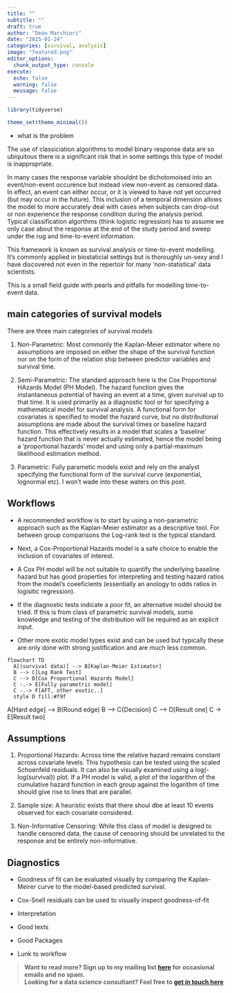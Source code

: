 ```yaml
---
title: ""  
subtitle: ""
draft: true
author: "Dean Marchiori"
date: "2025-01-24"
categories: [survival, analysis]
image: "featured.png"
editor_options: 
  chunk_output_type: console
execute: 
  echo: false
  warning: false 
  message: false
---  
```


```r
library(tidyverse)

theme_set(theme_minimal())
```

- what is the problem

The use of classiciation algorithms to model binary response data are so ubiquitous there 
is a significant risk that in some settings this type of model is inappropriate. 

In many cases the response variable shouldnt
be dichotomoised into an event/non-event occurence but instead view non-event as censored 
data. In effect, an event can either occur, or it is viewed to have not yet occurred (but may
occur in the future). This inclusion of a temporal dimension allows the model to more
accurately deal with cases when subjects can drop-out or non experience the response
condition during the analysis period. Typical classification algorthms (think logistic
regression) has to assume we only case about the response at the end of the study period
and sweep under the rug and time-to-event information. 

This framework is known as survival analysis or time-to-event modelling. It's commonly
applied in biostaticial settings but is thoroughly un-sexy and I have discovered not
even in the repertoir for many 'non-statistical' data scientists. 

This is a small field guide with pearls and pitfalls for modelling time-to-event data. 


## main categories of survival models

There are three main categories of survival models

1. Non-Parametric: Most commonly the Kaplan-Meier estimator where no assumptions are imposed on either the shape of the survival function nor on the form of the relation ship between predictor variables and survival time.     


2. Semi-Parametric: The standard approach here is the Cox Proportional HAzards Model (PH Model). The hazard function gives the instantaneous potential of having an event at a time, given survival up to that time. It is used primarily as a diagnostic
tool or for specifying a mathematical model for survival analysis. A functional form for covariates is specified to model the hazard curve, but no distributional assumptions are made about the survival times or baseline hazard function. This effectively results in a model that scales a 'baseline' hazard function that is never actually estimated, hence the model being a 'proportional hazards' model and using only a partial-maximum likelihood estimation method.  


3. Parametric: Fully parametic models exist and rely on the analyst specifying the functional form of the survival curve (exponential, lognormal etc). I won't wade into these waters on this post. 

## Workflows  

- A recommended workflow is to start by using a non-parametric approach such as the
Kaplan-Meier estimator as a descriptive tool. For between group comparisons the 
Log-rank test is the typical standard.  

- Next, a Cox-Proportional Hazards model is a safe choice to enable the inclusion
of covariates of interest.  

- A Cox PH model will be not suitable to quantify the underlying baseline hazard but has good
properties for interpreting and testing hazard ratios from the model's coeeficients (essentially
an anology to odds ratios in logisitic regression).  

- If the diagnostic tests indicate a poor fit, an alternative model should be tried. If
this is from class of parametric survival models, some knowledge and testing of the 
distribution will be required as an explicit input.   

- Other more exotic model types exist and can be used but typically these are only
done with strong justification and are much less common. 


```mermaid
flowchart TD
  A[(survival data)] --> B[Kaplan-Meier Estimator]
  B --> C[Log Rank Test]  
  C --> D[Cox Proportional Hazards Model]
  C -.-> E[Fully parametric model]  
  C -.-> F[AFT, other exotic..]
  style D fill:#f9f
```

  A[Hard edge] --> B(Round edge)
  B --> C{Decision}
  C --> D[Result one]
  C -> E[Result two]


## Assumptions  

1. Proportional Hazards: Across time the relative hazard remains constant across covariate levels. This
hypothesis can be tested using the scaled Schoenfeld residuals. It can also be visually examined using a log(-log(survival)) plot. If a PH model is valid, a plot of the logarithm of the cumulative hazard function in each group against the
logarithm of time should give rise to lines that are parallel.

2. Sample size: A heuristic exists that there shoul dbe at least 10 events observed for each covariate considered. 

3. Non-Informative Censoring:  While this class of model is designed to handle censored data, the cause 
of censoring should be unrelated to the response and be entirely non-informative. 


## Diagnostics   

- Goodness of fit can be evaluated visually by comparing the Kaplan-Meirer curve to the 
model-based predicted survival. 

- Cox-Snell residuals can be used to visually inspect goodness-of-fit

- Interpretation

- Good texts

- Good Packages  

- Lunk to workflow  







>**Want to read more? Sign up to my mailing list [here](https://www.deanmarchiori.com/posts/) for occasional emails and no spam.**  
> **Looking for a data science consultant? Feel free to [get in touch here](https://www.deanmarchiori.com)**